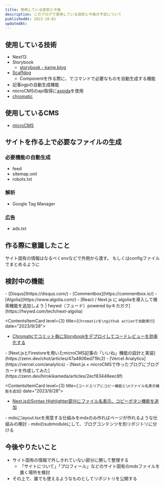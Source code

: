 ```yaml
---
title: 使用している技術と今後
description: このブログで使用している技術と今後の予定について
publishedAt: 2023-10-01
updatedAt: 
---
```




## 使用している技術
- Next13
- Storybook
  - [storybook - kame.blog](https://storybook.kame.blog/)
- [Scaffdog](https://scaff.dog/)
  - Componentを作る際に、でコマンドで必要なものを自動生成する機能
- 記事ogpの自動生成機能
- microCMSのapi取得に[aspida](https://blog.microcms.io/how-to-use-aspida/)を使用
- [chromatic](https://www.chromatic.com/)

## 使用しているCMS
- [microCMS](https://microcms.io/)

## サイトを作る上で必要なファイルの生成

### 必要機能の自動生成

- feed
- sitemap.xml
- robots.txt

### 解析

- Google Tag Manager

### 広告

- ads.txt

## 作る際に意識したこと

サイト固有の情報はなるべくenvなどで外側から渡す。
もしくはconfigファイルでまとめるように

## 検討中の機能


<ContentsContainer grid={2}>

<ContentsItemCard level={3} title="コメント機能"  date="2023/9/28">
  <Batch status="waiting" />
- [Disqus](https://disqus.com/)
- [Commentbox](https://commentbox.io/)
</ContentsItemCard>

<ContentsItemCard level={3} title="検索機能"  date="2023/9/28">
  <Batch status="waiting" />
- [Algolia](https://www.algolia.com/)
  - [React / Next.js に algoliaを導入して検索機能を追加しよう | fwywd（フュード）powered byキカガク](https://fwywd.com/tech/next-algolia)
</ContentsItemCard>

<ContentsItemCard level={3} title={`Chromaticを\ngithub actionで自動実行`}  date="2023/9/28">
  <Batch status="waiting" />
- [Chromaticでコミット毎にStorybookをデプロイしてコードレビューを効率化する](https://zenn.dev/keitakn/articles/storybook-deploy-to-chromatic)
</ContentsItemCard>


<ContentsItemCard level={3} title="いいね機能の実装"  date="2023/9/28">
  <Batch status="waiting" />
- [Next.jsとFirestoreを用いたmicroCMS記事の「いいね」機能の設計と実装](https://zenn.dev/chot/articles/47a4806ed719c2)
</ContentsItemCard>

<ContentsItemCard level={3} title="Vercel Analyticsの導入"  date="2023/9/28">
  <Batch status="waiting" />
- [Vercel Analytics](https://vercel.com/analytics)
</ContentsItemCard>

<ContentsItemCard level={3} title="リンクにブログカードを導入する"  date="2023/9/28">
  <Batch status="waiting" />
- [Next.js × microCMSで作ったブログにブログカードを作成してみた](https://zenn.dev/hirokikameda/articles/2ecf83446eec8f)
</ContentsItemCard>

<ContentsItemCard level={3} title={`コードエリアにコピー機能と\nファイル名表示機能を追加`}  date="2023/9/28">
  <Batch status="waiting" />
- [Next.jsのSyntax Highlighter部分にファイル名表示、コピーボタン機能を追加](https://itc-engineering-blog.netlify.app/blogs/nextjs-filename-copy)
</ContentsItemCard>

<ContentsItemCard level={3} title="mdxページ作成の簡易化"  date="2023/10/4" url="/log/mdx-page-simple">
  <Batch status="success" />
- mdxにlayout.tsxを用意する仕組みをmdxのみ作ればページが作れるような仕組みの検討

</ContentsItemCard>

<ContentsItemCard level={3} title="mdxページのsubmodule化"  date="2023/10/4" url="/log/mdx-page-submodule">
  <Batch status="success" />
- mdxのsubmoduleにして、ブログコンテンツを別リポジトリに分ける
</ContentsItemCard>

<ContentsItemCard level={3} title="vercelのdeploy時に@ducanh2912/next-pwaでエラーになる"  date="2023/10/4" url="/log/next-pwa-error">
  <Batch status="waiting" />
</ContentsItemCard>

<ContentsItemCard level={3} title="mdxページに目次をつける"  date="2023/9/28">
  <Batch status="waiting" />
</ContentsItemCard>

<ContentsItemCard level={3} title="SNS共有リンクの追加"  date="2023/9/28">
  <Batch status="waiting" />
</ContentsItemCard>

</ContentsContainer>

## 今後やりたいこと

- サイト固有の情報で外しきれていない部分に関して整理する
  - 「サイトについて」「プロフィール」などのサイト固有のmdxファイルを置く場所を検討
- その上で、誰でも使えるようなものとしてリポジトリを公開する
